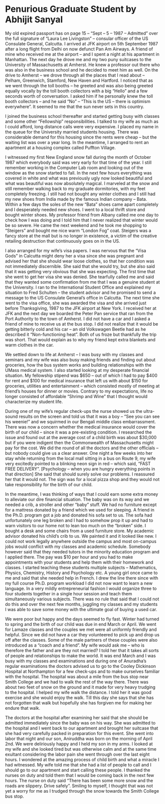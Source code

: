 # Penurious Graduate Student by Abhijit Sanyal

My old expired passport has on page 15 – “Sept – 5 – 1987 – Admitted” over the full signature of “Laura Lee Livingston” – consular officer of the US Consulate General, Calcutta. I arrived at JFK airport on 5th September 1987 after a long flight from Delhi on now defunct Pan Am Airways. A friend of mine who received me at the airport – and I spent a night at his apartment in Manhattan. The next day he drove me and my two puny suitcases to the University of Massachusetts at Amherst. He knew a professor out there who was also in the business school and he decided to meet him as well. On the drive to Amherst – we drove through all the places that I read about – Pelham, Greenwich, Stamford, New Haven and Hartford. I noticed that as we went through the toll booths – he greeted and was also being greeted equally vocally by the toll booth collectors with a big “Hello” and a few seconds worth of conversation. I asked him if he personally knew the toll booth collectors – and he said “No” – “This is the US – there is optimism everywhere”. It seemed to me that the sun never sets in this country.

I joined the business school thereafter and started getting busy with classes and some other “Fellowship” responsibilities. I talked to my wife as much as I could afford, long distance calls were very expensive. I placed my name in the queue for the University married students housing. There was considerable demand for this housing since the rents were cheap – but the waiting list was over a year long. In the meantime, I arranged to rent an apartment at a housing complex called Puffton Village.

I witnessed my first New England snow fall during the month of October 1987 which everybody said was very early for that time of the year. I still remember working in the Computer Lab room and looking out of the window as the snow started to fall. In the next few hours everything was covered in white and what was previously ugly now looked beautiful and what was beautiful was now absolutely magical. I marveled at the snow and still remember walking back to my graduate dormitories, with my feet completely freezing. I still had not bought any winter clothes and I still had my new shoes from India made by the famous Indian company – Bata. Within a few days the soles of the new “Bata” shoes came apart completely and I desperately needed new shoes. I went to a local thrift store and bought winter shoes. My professor friend from Albany called me one day to check how I was doing and I told him that I never realized that winter would be so severe. He came the next weekend and he took me shopping to “Steigers” and bought me nice warm “London Fog” coat. Steigers was a fancy store at the mall but is no longer in existence, a victim of the creative retailing destruction that continuously goes on in the US.

I also arranged for my wife’s visa papers. I was nervous that the “Visa Gods” in Calcutta might deny her a visa since she was pregnant and advised her that she should wear loose clothes, so that her condition was not immediately discernible. She said that she would try, but she also said that it was getting very obvious that she was expecting. The first time that she went to get her visa she was denied. She tearfully called me and said that they wanted some confirmation from me that I was a genuine student at the University. I ran to the International Student Office and explained my situation to Fred Schulten – the student advisor and he promised to send a message to the US Consulate General’s office in Calcutta. The next time she went to the visa office, she was awarded the visa and she arrived just before Thanksgiving, 1987 to the JFK airport at New York. I received her at JFK and the next day we boarded the Peter Pan service that ran from the Port Authority to the town of Amherst. I did not have a car and I asked a friend of mine to receive us at the bus stop. I did not realize that it would be getting bitterly cold and his car – an old Volkswagen Beetle had as he described it “Non-functioning heat”. Both of us froze but thankfully the trip was short. That would explain as to why my friend kept extra blankets and warm clothes in the car. 

We settled down to life at Amherst – I was busy with my classes and seminars and my wife was also busy making friends and finding out about groceries, how the bus system works and building relationships with the UMass medical system. I also started looking at my desperate financial situation. My fellowship stipend was $650 – out of which I had to pay $400 for rent and $100 for medical insurance that left us with about $150 for groceries, utilities and entertainment – which consisted mostly of meeting at friend’s houses for dinner or movies. Contrary to my expectations, life no longer consisted of affordable “Shrimp and Wine” that I thought would characterize my student life.

During one of my wife’s regular check-ups the nurse showed us the ultra-sound results on the screen and told us that it was a boy – “See you can see his weenie!” and we squirmed in our Bengali middle class embarrassment. There was now a concern whether the medical insurance would cover the birth of our child – since it was a pre-existing condition. I researched the issue and found out at the average cost of a child birth was about $30,000 but if you were indigent then the Commonwealth of Massachusetts might pay for the cost. We did the round of all the doctors and the other officials – but nobody could give us a clear answer. One night a few weeks into her stay while returning from the local mall sitting in a bus on Route 9, my wife very excitedly pointed to a blinking neon sign in red – which said, “FAST FREE DELIVERY”. [Psychology – when you are hungry everything points in that direction] She said that should surely solve our problems. I reassured her that it would not. The sign was for a local pizza shop and they would not take responsibility for the birth of our child.

In the meantime, I was thinking of ways that I could earn some extra money to alleviate our dire financial situation. The baby was on its way and we needed a crib, a stroller and other “baby” stuff. We had no furniture except for a mattress donated by a friend which we used for sleeping. A friend in the Ph.D. program got a job and donated his sofa set to us. The sofa had unfortunately one leg broken and I had to somehow prop it up and had to warn visitors to our home not to lean too much on the “broken” side. I bought a desk and some chairs from a used furniture store. My academic advisor donated his child’s crib to us. We painted it and it looked like new. I could not work legally anywhere outside the campus and most on-campus jobs would conflict with my classes and academic schedule. Somebody however said that they needed tutors in the minority education program and I applied there. The pay was $10 per hour and you had to make appointments with your students and help them with their homework and classes. I started teaching these students multiple subjects – Mathematics, Physics, Chemistry, History and Psychology etc. A young girl once came to me and said that she needed help in French. I drew the line there since with my full course Ph.D. program workload I did not now want to learn a new language. In a very mildly entrepreneurial fashion I would organize three to four students together in a single hour session and teach them simultaneously various subjects. There was no rule that said that I could not do this and over the next few months, juggling my classes and my students I was able to save some money with the ultimate goal of buying a used car.

We were poor but happy and the days seemed to fly fast. Winter had turned to spring and the birth of our child was due in end March or April. We went for Lamaze classes and the couples we met were all uniformly friendly and helpful. Since we did not have a car they volunteered to pick up and drop us off after the classes. Some of the male partners of these couples were also introduced as a “coach and a friend”. My wife would ask me – who is therefore the father and are they not married? I told her that it takes all sorts of people and relationships to make the world. It was end March and I was busy with my classes and examinations and during one of Anuradha’s regular examinations the doctors advised us to go to the Cooley Dickinson Hospital at Northampton for a few check-ups and to make ourselves familiar with the hospital. The hospital was about a mile from the bus stop near Smith College and we had to walk the rest of the way there. There was about two feet of snow on the ground and it made for very heavy trudging to the hospital. I helped my wife walk the distance. I told her it was good exercise and she would enjoy the walk. Till this day she says that she has not forgotten that walk but hopefully she has forgiven me for making her endure that walk.

The doctors at the hospital after examining her said that she should be admitted immediately since the baby was on his way. She was admitted to the hospital and I went back to our apartment and brought her suitcase that she had very carefully packed in preparation for this event. She went into labor that night and our son, Aniruddha was born on the morning of April 2nd. We were deliriously happy and I held my son in my arms. I looked at my wife and she looked tired but was otherwise calm and at the same time exultant considering the labor pain she went through over the last eight hours. I wondered at the amazing process of child birth and what a miracle I had witnessed. My wife told me that she had a list of people to call and I should go to our apartment and start calling these people. I thanked the nurses on duty and told them that I would be coming back in the next few hours. The nurse on duty said “There has been some more snow and the roads are slippery. Drive safely”. Smiling to myself, I thought that was not yet a worry for me as I trudged through the snow towards the Smith College bus stop.

